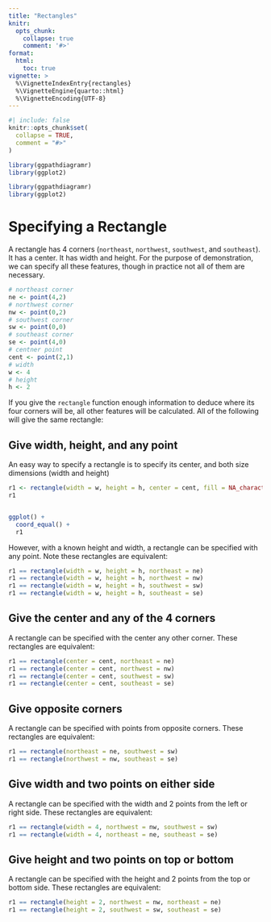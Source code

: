 ```yaml
---
title: "Rectangles"
knitr:
  opts_chunk: 
    collapse: true
    comment: '#>'
format: 
  html:
    toc: true
vignette: >
  %\VignetteIndexEntry{rectangles}
  %\VignetteEngine{quarto::html}
  %\VignetteEncoding{UTF-8}
---
```


```r
#| include: false
knitr::opts_chunk$set(
  collapse = TRUE,
  comment = "#>"
)

library(ggpathdiagramr)
library(ggplot2)
```

```r
library(ggpathdiagramr)
library(ggplot2)
```

# Specifying a Rectangle

A rectangle has 4 corners (`northeast`, `northwest`, `southwest`, and `southeast`). It has a center. It has width and height. For the purpose of demonstration, we can specify all these features, though in practice not all of them are necessary.

```r
# northeast corner
ne <- point(4,2) 
# northwest corner
nw <- point(0,2)
# southwest corner
sw <- point(0,0)
# southeast corner
se <- point(4,0)
# centner point
cent <- point(2,1)
# width
w <- 4
# height
h <- 2
```


If you give the `rectangle` function enough information to deduce where its four corners will be, all other features will be calculated. All of the following will give the same rectangle:

## Give width, height, and any point

An easy way to specify a rectangle is to specify its center, and both size dimensions (width and height)


```r
r1 <- rectangle(width = w, height = h, center = cent, fill = NA_character_, color = "black")
r1



```

```r
ggplot() + 
  coord_equal() + 
  r1
```



However, with a known height and width, a rectangle can be specified with any point. Note these rectangles are equivalent:

```r
r1 == rectangle(width = w, height = h, northeast = ne)
r1 == rectangle(width = w, height = h, northwest = nw)
r1 == rectangle(width = w, height = h, southwest = sw)
r1 == rectangle(width = w, height = h, southeast = se)
```


## Give the center and any of the 4 corners

A rectangle can be specified with the center any other corner. These rectangles are equivalent:

```r
r1 == rectangle(center = cent, northeast = ne)
r1 == rectangle(center = cent, northwest = nw)
r1 == rectangle(center = cent, southwest = sw)
r1 == rectangle(center = cent, southeast = se)
```

## Give opposite corners

A rectangle can be specified with points from opposite corners. These rectangles are equivalent:


```r
r1 == rectangle(northeast = ne, southwest = sw)
r1 == rectangle(northwest = nw, southeast = se)
```

## Give width and two points on either side

A rectangle can be specified with the width and 2 points from the left or right side. These rectangles are equivalent:

```r
r1 == rectangle(width = 4, northwest = nw, southwest = sw)
r1 == rectangle(width = 4, northeast = ne, southeast = se)


```

## Give height and two points on top or bottom

A rectangle can be specified with the height and 2 points from the top or bottom side. These rectangles are equivalent:

```r
r1 == rectangle(height = 2, northwest = nw, northeast = ne)
r1 == rectangle(height = 2, southwest = sw, southeast = se)
```

